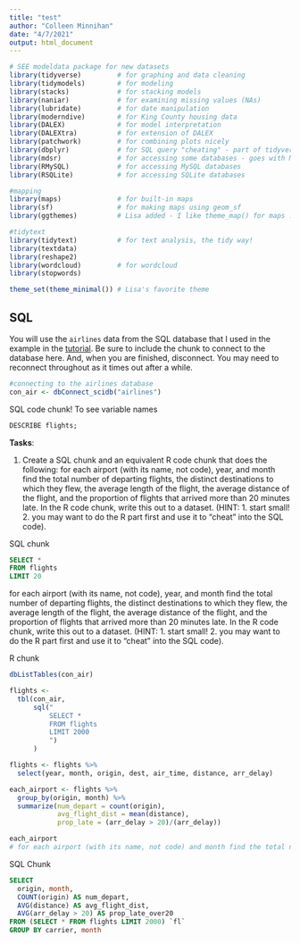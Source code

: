 ```yaml
---
title: "test"
author: "Colleen Minnihan"
date: "4/7/2021"
output: html_document
---
```

```r
# SEE modeldata package for new datasets
library(tidyverse)         # for graphing and data cleaning
library(tidymodels)        # for modeling
library(stacks)            # for stacking models
library(naniar)            # for examining missing values (NAs)
library(lubridate)         # for date manipulation
library(moderndive)        # for King County housing data
library(DALEX)             # for model interpretation  
library(DALEXtra)          # for extension of DALEX
library(patchwork)         # for combining plots nicely
library(dbplyr)            # for SQL query "cheating" - part of tidyverse but needs to be loaded separately
library(mdsr)              # for accessing some databases - goes with Modern Data Science with R textbook
library(RMySQL)            # for accessing MySQL databases
library(RSQLite)           # for accessing SQLite databases

#mapping
library(maps)              # for built-in maps
library(sf)                # for making maps using geom_sf
library(ggthemes)          # Lisa added - I like theme_map() for maps :)

#tidytext
library(tidytext)          # for text analysis, the tidy way!
library(textdata)          
library(reshape2)
library(wordcloud)         # for wordcloud
library(stopwords)

theme_set(theme_minimal()) # Lisa's favorite theme
```


## SQL

You will use the `airlines` data from the SQL database that I used in the example in the [tutorial](https://advanced-ds-in-r.netlify.app/posts/2021-03-29-sqlinr/). Be sure to include the chunk to connect to the database here. And, when you are finished, disconnect. You may need to reconnect throughout as it times out after a while.

```r
#connecting to the airlines database
con_air <- dbConnect_scidb("airlines")
```

SQL code chunk! To see variable names
```sql
DESCRIBE flights;
```



**Tasks**:

1. Create a SQL chunk and an equivalent R code chunk that does the following: for each airport (with its name, not code), year, and month find the total number of departing flights, the distinct destinations to which they flew, the average length of the flight, the average distance of the flight, and the proportion of flights that arrived more than 20 minutes late. In the R code chunk, write this out to a dataset. (HINT: 1. start small! 2. you may want to do the R part first and use it to "cheat" into the SQL code).

SQL chunk
```sql

SELECT * 
FROM flights 
LIMIT 20
```


for each airport (with its name, not code), year, and month find the total number of departing flights, the distinct destinations to which they flew, the average length of the flight, the average distance of the flight, and the proportion of flights that arrived more than 20 minutes late. In the R code chunk, write this out to a dataset. (HINT: 1. start small! 2. you may want to do the R part first and use it to "cheat" into the SQL code).

R chunk
```r
dbListTables(con_air)

flights <- 
  tbl(con_air,
      sql("
          SELECT * 
          FROM flights 
          LIMIT 2000
          ")
      )

flights <- flights %>%
  select(year, month, origin, dest, air_time, distance, arr_delay)

each_airport <- flights %>%
  group_by(origin, month) %>%
  summarize(num_depart = count(origin),
            avg_flight_dist = mean(distance),
            prop_late = (arr_delay > 20)/(arr_delay))

each_airport
# for each airport (with its name, not code) and month find the total number of departing flights, the average distance of the flight, and the proportion of flights that arrived more than 20 minutes late.
```

SQL Chunk
```sql
SELECT 
  origin, month,
  COUNT(origin) AS num_depart,
  AVG(distance) AS avg_flight_dist,
  AVG(arr_delay > 20) AS prop_late_over20
FROM (SELECT * FROM flights LIMIT 2000) `fl`
GROUP BY carrier, month
```

